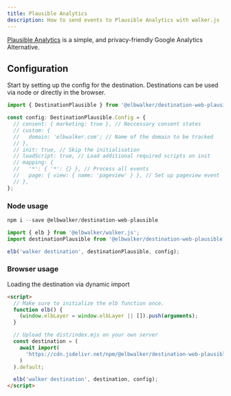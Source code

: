 ```yaml
---
title: Plausible Analytics
description: How to send events to Plausible Analytics with walker.js
---
```



<PackageLink
  github="packages/destinations/web/plausible"
  npm="@elbwalker/destination-web-plausible"
/>

[Plausible Analytics](https://plausible.io/) is a simple, and privacy-friendly
Google Analytics Alternative.

## Configuration

Start by setting up the config for the destination. Destinations can be used via
node or directly in the browser.

```js
import { DestinationPlausible } from '@elbwalker/destination-web-plausible';

const config: DestinationPlausible.Config = {
  // consent: { marketing: true }, // Neccessary consent states
  // custom: {
  //   domain: 'elbwalker.com'; // Name of the domain to be tracked
  // },
  // init: true, // Skip the initialisation
  // loadScript: true, // Load additional required scripts on init
  // mapping: {
  //   '*': { '*': {} }, // Process all events
  //   page: { view: { name: 'pageview' } }, // Set up pageview event
  // },
};
```

### Node usage

```js
npm i --save @elbwalker/destination-web-plausible
```

```js
import { elb } from '@elbwalker/walker.js';
import destinationPlausible from '@elbwalker/destination-web-plausible';

elb('walker destination', destinationPlausible, config);
```

### Browser usage

Loading the destination via dynamic import

```html
<script>
  // Make sure to initialize the elb function once.
  function elb() {
    (window.elbLayer = window.elbLayer || []).push(arguments);
  }

  // Upload the dist/index.mjs on your own server
  const destination = (
    await import(
      'https://cdn.jsdelivr.net/npm/@elbwalker/destination-web-plausible/dist/index.mjs'
    )
  ).default;

  elb('walker destination', destination, config);
</script>
```
